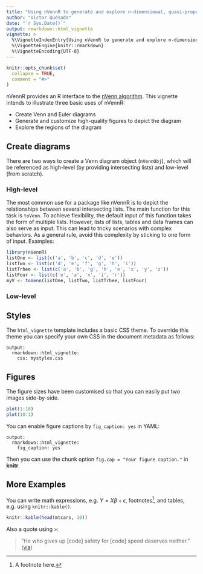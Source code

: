 ```yaml
---
title: "Using nVennR to generate and explore n-dimensional, quasi-proportional Venn diagrams"
author: "Victor Quesada"
date: "`r Sys.Date()`"
output: rmarkdown::html_vignette
vignette: >
  %\VignetteIndexEntry{Using nVennR to generate and explore n-dimensional, quasi-proportional Venn diagrams}
  %\VignetteEngine{knitr::rmarkdown}
  %\VignetteEncoding{UTF-8}
---
```


```r
knitr::opts_chunk$set(
  collapse = TRUE,
  comment = "#>"
)
```

nVennR provides an R interface to the [nVenn algorithm](http://dx.doi.org/10.1093/bioinformatics/bty109). This vignette intends to illustrate three basic uses of nVennR:

* Create Venn and Euler diagrams
* Generate and customize high-quality figures to depict the diagram
* Explore the regions of the diagram

## Create diagrams
There are two ways to create a Venn diagram object (`nVennObj`), which will be referenced as high-level (by providing intersecting lists) and low-level (from scratch).

### High-level

The most common use for a package like nVennR is to depict the relationships between several intersecting lists. The main function for this task is `toVenn`. To achieve flexibility, the default input of this function takes the form of multiple lists. However, lists of lists, tables and data frames can also serve as input. This can lead to tricky scenarios with complex behaviors. As a general rule, avoid this complexity by sticking to one form of input. Examples:

```r
library(nVennR)
listOne <- list(c('a', 'b', 'c', 'd', 'e'))
listTwo <- list(c('d', 'e', 'f', 'g', 'h', 'i'))
listTrhee <- list(c('a', 'b', 'g', 'h', 'e', 'x', 'y', 'z'))
listFour <- list(c('e', 'a', 'x', 'i', 'r'))
myV <- toVenn(listOne, listTwo, listTrhee, listFour)

```

### Low-level

## Styles

The `html_vignette` template includes a basic CSS theme. To override this theme you can specify your own CSS in the document metadata as follows:

    output: 
      rmarkdown::html_vignette:
        css: mystyles.css

## Figures

The figure sizes have been customised so that you can easily put two images side-by-side. 

```r
plot(1:10)
plot(10:1)
```

You can enable figure captions by `fig_caption: yes` in YAML:

    output:
      rmarkdown::html_vignette:
        fig_caption: yes

Then you can use the chunk option `fig.cap = "Your figure caption."` in **knitr**.

## More Examples

You can write math expressions, e.g. $Y = X\beta + \epsilon$, footnotes^[A footnote here.], and tables, e.g. using `knitr::kable()`.

```r
knitr::kable(head(mtcars, 10))
```

Also a quote using `>`:

> "He who gives up [code] safety for [code] speed deserves neither."
([via](https://twitter.com/hadleywickham/status/504368538874703872))
